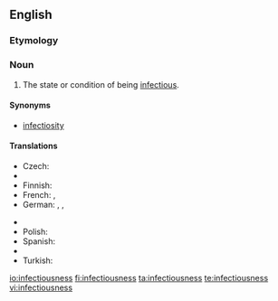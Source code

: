 ==English==

===Etymology===
{{suffix|infectious|ness|lang=en}}

===Noun===
{{en-noun|-}}

# The state or condition of being [[infectious]].

====Synonyms====
* [[infectiosity]]

====Translations====
{{trans-top|state or condition of being infectious}}
* Czech: {{t|cs|nakažlivost|f}}
* {{trreq|nl}}
* Finnish: {{t|fi|tarttuvuus}}
* French: {{t|fr|infectiosité|f}}, {{t|fr|nature infectieuse|f}}
* German: {{t|de|Infektiosität|f}}, {{t|de|Ansteckungsfähigkeit|f}}, {{t|de|Ansteckungsgefahr|f}}
{{trans-mid}}
* {{trreq|it}}
* Polish: {{t|pl|zaraźliwość|f}}
* Spanish: {{t|es|infectividad|f}}
* {{trreq|sv}}
* Turkish: {{t+|tr|bulaşıcılık}}
{{trans-bottom}}

[[io:infectiousness]]
[[fi:infectiousness]]
[[ta:infectiousness]]
[[te:infectiousness]]
[[vi:infectiousness]]